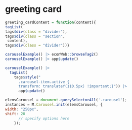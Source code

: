# greeting card

```r
greeting_cardContent = function(content){
tagList(
tags$div(class = "divider"),
tags$div(class = "section",
 content),
tags$div(class = "divider"))}
```

```r
carouselExample() |> econWeb::browseTag2()
carouselExample() |> app$update()
```


```r
carouselExample() |>
  tagList(
    tags$style("
      .carousel-item.active {
      transform: translateY(110.5px) !important;}")) |>
      app$update()
```


```js
elemsCarousel = document.querySelectorAll('.carousel');
instances = M.Carousel.init(elemsCarousel, {
width: "250px",
shift: 20
      // specify options here
    });
```

